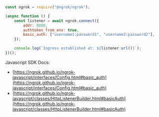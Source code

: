 ```jsx
const ngrok = require("@ngrok/ngrok");

(async function () {
	const listener = await ngrok.connect({
		addr: 8080,
		authtoken_from_env: true,
		basic_auth: ["username1:password1", "username2:password2"],
	});

	console.log(`Ingress established at: ${listener.url()}`);
})();
```

Javascript SDK Docs:

- [https://ngrok.github.io/ngrok-javascript/interfaces/Config.html#basic_auth](https://ngrok.github.io/ngrok-javascript/interfaces/Config.html#basic_auth)
- [https://ngrok.github.io/ngrok-javascript/classes/HttpListenerBuilder.html#basicAuth](https://ngrok.github.io/ngrok-javascript/classes/HttpListenerBuilder.html#basicAuth)

